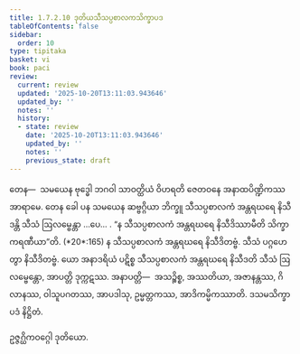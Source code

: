 ```yaml
---
title: 1.7.2.10 ဒုတိယသီသပ္ပစာလကသိက္ခာပဒ
tableOfContents: false
sidebar:
  order: 10
type: tipitaka
basket: vi
book: paci
review:
  current: review
  updated: '2025-10-20T13:11:03.943646'
  updated_by: ''
  notes: ''
  history:
  - state: review
    date: '2025-10-20T13:11:03.943646'
    updated_by: ''
    notes: ''
    previous_state: draft
---
```



<DynamicBreadcrumb />


<ReviewStatus review={frontmatter.review} showDetails={true} />

<HypothesisAnnotation frontmatter={frontmatter} />

<Division number="595" book="paci" e="ch" v="2" p="246">

<Paragraph number="1780" book="paci">
တေန—  သမယေန ဗုဒ္ဓေါ ဘဂဝါ သာဝတ္ထိယံ ဝိဟရတိ ဇေတဝနေ အနာထပိဏ္ဍိကဿ အာရာမေ. တေန ခေါ ပန သမယေန ဆဗ္ဗဂ္ဂိယာ ဘိက္ခူ သီသပ္ပစာလကံ အန္တရဃရေ နိသီဒန္တိ သီသံ ဩလမ္ဗေန္တာ …ပေ… .
</Paragraph>

<Paragraph number="1781" book="paci">
<Emphasis>“န သီသပ္ပစာလကံ အန္တရဃရေ နိသီဒိဿာမီတိ သိက္ခာ ကရဏီယာ”</Emphasis>တိ. (*20*:<Emphasis>165</Emphasis>)
</Paragraph>

<Paragraph number="1782" book="paci">
န သီသပ္ပစာလကံ အန္တရဃရေ နိသီဒိတဗ္ဗံ. သီသံ ပဂ္ဂဟေတွာ နိသီဒိတဗ္ဗံ. ယော အနာဒရိယံ ပဋိစ္စ သီသပ္ပစာလကံ အန္တရဃရေ နိသီဒတိ သီသံ ဩလမ္ဗေန္တော, အာပတ္တိ ဒုက္ကဋဿ.
</Paragraph>

<Paragraph number="1783" book="paci">
အနာပတ္တိ—  အသဉ္စိစ္စ, အဿတိယာ, အဇာနန္တဿ, ဂိလာနဿ, ဝါသူပဂတဿ, အာပဒါသု, ဥမ္မတ္တကဿ, အာဒိကမ္မိကဿာတိ.

</Paragraph>
</Division>

<Paragraph number="1784" type="center" book="paci">
ဒသမသိက္ခာပဒံ နိဋ္ဌိတံ.

  
ဥဇ္ဇဂ္ဃိကဝဂ္ဂေါ ဒုတိယော.
</Paragraph>